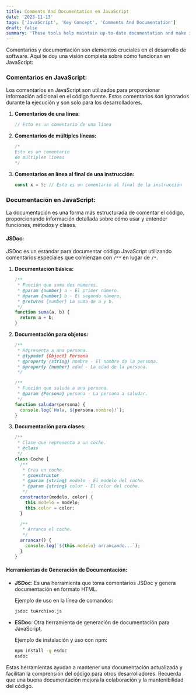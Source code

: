 ```yaml
---
title: Comments And Documentation en JavaScript
date: '2023-11-13'
tags: ['JavaScript', 'Key Concept', 'Comments And Documentation']
draft: false
summary: 'These tools help maintain up-to-date documentation and make it easier for other developers to understand the code'
---
```


Comentarios y documentación son elementos cruciales en el desarrollo de software. Aquí te doy una visión completa sobre cómo funcionan en JavaScript:

### Comentarios en JavaScript:

Los comentarios en JavaScript son utilizados para proporcionar información adicional en el código fuente. Estos comentarios son ignorados durante la ejecución y son solo para los desarrolladores.

1. **Comentarios de una línea:**
   ```javascript
   // Esto es un comentario de una línea
   ```

2. **Comentarios de múltiples líneas:**
   ```javascript
   /*
   Esto es un comentario
   de múltiples líneas
   */
   ```

3. **Comentarios en línea al final de una instrucción:**
   ```javascript
   const x = 5; // Esto es un comentario al final de la instrucción
   ```

### Documentación en JavaScript:

La documentación es una forma más estructurada de comentar el código, proporcionando información detallada sobre cómo usar y entender funciones, métodos y clases.

#### JSDoc:

JSDoc es un estándar para documentar código JavaScript utilizando comentarios especiales que comienzan con `/**` en lugar de `/*`.

1. **Documentación básica:**
   ```javascript
   /**
    * Función que suma dos números.
    * @param {number} a - El primer número.
    * @param {number} b - El segundo número.
    * @returns {number} La suma de a y b.
    */
   function suma(a, b) {
     return a + b;
   }
   ```

2. **Documentación para objetos:**
   ```javascript
   /**
    * Representa a una persona.
    * @typedef {Object} Persona
    * @property {string} nombre - El nombre de la persona.
    * @property {number} edad - La edad de la persona.
    */

   /**
    * Función que saluda a una persona.
    * @param {Persona} persona - La persona a saludar.
    */
   function saludar(persona) {
     console.log(`Hola, ${persona.nombre}!`);
   }
   ```

3. **Documentación para clases:**
   ```javascript
   /**
    * Clase que representa a un coche.
    * @class
    */
   class Coche {
     /**
      * Crea un coche.
      * @constructor
      * @param {string} modelo - El modelo del coche.
      * @param {string} color - El color del coche.
      */
     constructor(modelo, color) {
       this.modelo = modelo;
       this.color = color;
     }

     /**
      * Arranca el coche.
      */
     arrancar() {
       console.log(`${this.modelo} arrancando...`);
     }
   }
   ```

#### Herramientas de Generación de Documentación:

- **JSDoc**: Es una herramienta que toma comentarios JSDoc y genera documentación en formato HTML.
  
  Ejemplo de uso en la línea de comandos:
  ```bash
  jsdoc tuArchivo.js
  ```

- **ESDoc**: Otra herramienta de generación de documentación para JavaScript.

  Ejemplo de instalación y uso con npm:
  ```bash
  npm install -g esdoc
  esdoc
  ```

Estas herramientas ayudan a mantener una documentación actualizada y facilitan la comprensión del código para otros desarrolladores. Recuerda que una buena documentación mejora la colaboración y la mantenibilidad del código.